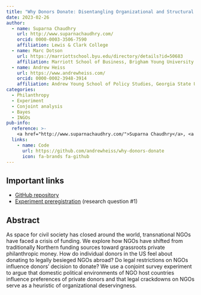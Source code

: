 ```yaml
---
title: "Why Donors Donate: Disentangling Organizational and Structural Heuristics for International Philanthropy"
date: 2023-02-26
author:
  - name: Suparna Chaudhry
    url: http://www.suparnachaudhry.com/
    orcid: 0000-0003-3506-7590
    affiliation: Lewis & Clark College
  - name: Marc Dotson
    url: https://marriottschool.byu.edu/directory/details?id=50683
    affiliation: Marriott School of Business, Brigham Young University
  - name: Andrew Heiss
    url: https://www.andrewheiss.com/
    orcid: 0000-0002-3948-3914
    affiliation: Andrew Young School of Policy Studies, Georgia State University
categories: 
  - Philanthropy
  - Experiment
  - Conjoint analysis
  - Bayes
  - INGOs
pub-info:
  reference: >-
    <a href="http://www.suparnachaudhry.com/">Suparna Chaudhry</a>, <a href="https://marriottschool.byu.edu/directory/details?id=50683">Marc Dotson</a>, and <strong>Andrew Heiss</strong>, Why Donors Donate: Disentangling Organizational and Structural Heuristics for International Philanthropy”
  links:
    - name: Code
      url: https://github.com/andrewheiss/why-donors-donate
      icon: fa-brands fa-github
---
```


## Important links

- [GitHub repository](https://github.com/andrewheiss/why-donors-donate)
- [Experiment preregistration](https://osf.io/hsbyd) (research question #1)


## Abstract

As space for civil society has closed around the world, transnational NGOs have faced a crisis of funding. We explore how NGOs have shifted from traditionally Northern funding sources toward grassroots private philanthropic money. How do individual donors in the US feel about donating to legally besieged NGOs abroad? Do legal restrictions on NGOs influence donors’ decision to donate? We use a conjoint survey experiment to argue that domestic political environments of NGO host countries influence preferences of private donors and that legal crackdowns on NGOs serve as a heuristic of organizational deservingness.
